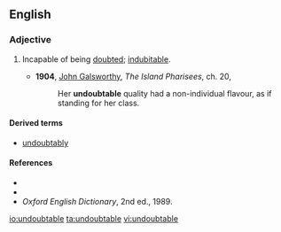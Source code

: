 ==English==

===Adjective===
{{en-adj|-}}

#{{rare}} Incapable of being [[doubt]]ed; [[indubitable]].
#*'''1904''', [[w:John_Galsworthy|John Galsworthy]], ''The Island Pharisees'', ch. 20,
#*:Her '''undoubtable''' quality had a non-individual flavour, as if standing for her class.

====Derived terms====
*[[undoubtably]]

====References====
*{{R:Webster 1913}}
*{{R:Dictionary.com}}
*''Oxford English Dictionary'', 2nd ed., 1989.

[[io:undoubtable]]
[[ta:undoubtable]]
[[vi:undoubtable]]